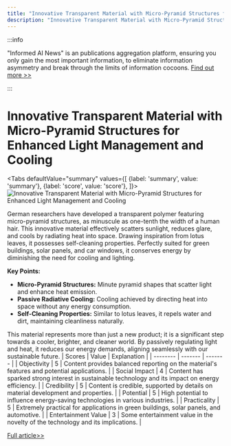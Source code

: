 ```yaml
---
title: "Innovative Transparent Material with Micro-Pyramid Structures for Enhanced Light Management and Cooling"
description: "Innovative Transparent Material with Micro-Pyramid Structures for Enhanced Light Management and Cooling"
---
```



:::info

"Informed AI News" is an publications aggregation platform, ensuring you only gain the most important information, to eliminate information asymmetry and break through the limits of information cocoons.  [Find out more >>](/docs/guides)

:::

# Innovative Transparent Material with Micro-Pyramid Structures for Enhanced Light Management and Cooling


<Tabs
	defaultValue="summary"
	values={[
	{label: 'summary', value: 'summary'},
	{label: 'score', value: 'score'},
]}>
<TabItem value="summary">
<img
  src="https://image.informedainews.com/2024/06/06/To-6pR-1717676063-0.jpg"
  alt="Innovative Transparent Material with Micro-Pyramid Structures for Enhanced Light Management and Cooling"
/>



German researchers have developed a transparent polymer featuring micro-pyramid structures, as minuscule as one-tenth the width of a human hair. This innovative material effectively scatters sunlight, reduces glare, and cools by radiating heat into space. Drawing inspiration from lotus leaves, it possesses self-cleaning properties. Perfectly suited for green buildings, solar panels, and car windows, it conserves energy by diminishing the need for cooling and lighting.

**Key Points:**
- **Micro-Pyramid Structures:** Minute pyramid shapes that scatter light and enhance heat emission.
- **Passive Radiative Cooling:** Cooling achieved by directing heat into space without any energy consumption.
- **Self-Cleaning Properties:** Similar to lotus leaves, it repels water and dirt, maintaining cleanliness naturally.

This material represents more than just a new product; it is a significant step towards a cooler, brighter, and cleaner world. By passively regulating light and heat, it reduces our energy demands, aligning seamlessly with our sustainable future.
</TabItem>
<TabItem value="score">
	| Scores     | Value   | Explanation |
	| -------- | ------- | ------- |
	| Objectivity  | 5    | Content provides balanced reporting on the material's features and potential applications.    |
	| Social Impact | 4     | Content has sparked strong interest in sustainable technology and its impact on energy efficiency.    |
	| Credibility    | 5    | Content is credible, supported by details on material development and properties.    |
	| Potential    | 5    | High potential to influence energy-saving technologies in various industries.    |
	| Practicality    | 5    | Extremely practical for applications in green buildings, solar panels, and automotive.    |
	| Entertainment Value    | 3    | Some entertainment value in the novelty of the technology and its implications.    |
</TabItem>
</Tabs>

[Full article>>](https://www.mittrchina.com/news/detail/13383)
